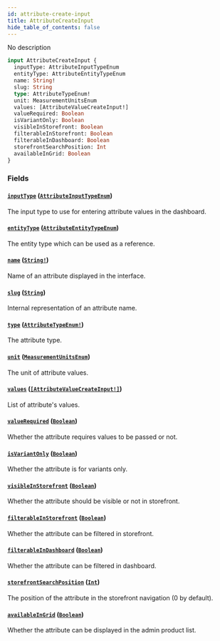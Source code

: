 ```yaml
---
id: attribute-create-input
title: AttributeCreateInput
hide_table_of_contents: false
---
```


No description

```graphql
input AttributeCreateInput {
  inputType: AttributeInputTypeEnum
  entityType: AttributeEntityTypeEnum
  name: String!
  slug: String
  type: AttributeTypeEnum!
  unit: MeasurementUnitsEnum
  values: [AttributeValueCreateInput!]
  valueRequired: Boolean
  isVariantOnly: Boolean
  visibleInStorefront: Boolean
  filterableInStorefront: Boolean
  filterableInDashboard: Boolean
  storefrontSearchPosition: Int
  availableInGrid: Boolean
}
```

### Fields

#### [`inputType`](#) ([`AttributeInputTypeEnum`](../../../developer/api-reference/enums/attribute-input-type-enum))

The input type to use for entering attribute values in the dashboard.

#### [`entityType`](#) ([`AttributeEntityTypeEnum`](../../../developer/api-reference/enums/attribute-entity-type-enum))

The entity type which can be used as a reference.

#### [`name`](#) ([`String!`](../../../developer/api-reference/scalars/string))

Name of an attribute displayed in the interface.

#### [`slug`](#) ([`String`](../../../developer/api-reference/scalars/string))

Internal representation of an attribute name.

#### [`type`](#) ([`AttributeTypeEnum!`](../../../developer/api-reference/enums/attribute-type-enum))

The attribute type.

#### [`unit`](#) ([`MeasurementUnitsEnum`](../../../developer/api-reference/enums/measurement-units-enum))

The unit of attribute values.

#### [`values`](#) ([`[AttributeValueCreateInput!]`](../../../developer/api-reference/inputs/attribute-value-create-input))

List of attribute's values.

#### [`valueRequired`](#) ([`Boolean`](../../../developer/api-reference/scalars/boolean))

Whether the attribute requires values to be passed or not.

#### [`isVariantOnly`](#) ([`Boolean`](../../../developer/api-reference/scalars/boolean))

Whether the attribute is for variants only.

#### [`visibleInStorefront`](#) ([`Boolean`](../../../developer/api-reference/scalars/boolean))

Whether the attribute should be visible or not in storefront.

#### [`filterableInStorefront`](#) ([`Boolean`](../../../developer/api-reference/scalars/boolean))

Whether the attribute can be filtered in storefront.

#### [`filterableInDashboard`](#) ([`Boolean`](../../../developer/api-reference/scalars/boolean))

Whether the attribute can be filtered in dashboard.

#### [`storefrontSearchPosition`](#) ([`Int`](../../../developer/api-reference/scalars/int))

The position of the attribute in the storefront navigation (0 by default).

#### [`availableInGrid`](#) ([`Boolean`](../../../developer/api-reference/scalars/boolean))

Whether the attribute can be displayed in the admin product list.
